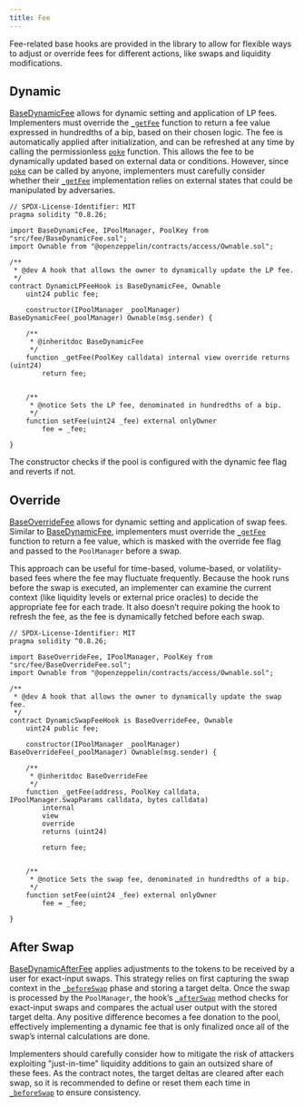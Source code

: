```yaml
---
title: Fee
---
```


Fee-related base hooks are provided in the library to allow for flexible ways to adjust or override fees for different actions, like swaps and liquidity modifications.

## Dynamic

[BaseDynamicFee](contracts/v5.x/api/fee#BaseDynamicFee) allows for dynamic setting and application of LP fees. Implementers must override the [`_getFee`](contracts/v5.x/api/fee#BaseDynamicFee-_getFee-struct-PoolKey-) function to return a fee value expressed in hundredths of a bip, based on their chosen logic. The fee is automatically applied after initialization, and can be refreshed at any time by calling the permissionless [`poke`](contracts/v5.x/api/fee#BaseDynamicFee-poke-struct-PoolKey-) function. This allows the fee to be dynamically updated based on external data or conditions. However, since [`poke`](contracts/v5.x/api/fee#BaseDynamicFee-poke-struct-PoolKey-) can be called by anyone, implementers must carefully consider whether their [`_getFee`](contracts/v5.x/api/fee#BaseDynamicFee-_getFee-struct-PoolKey-) implementation relies on external states that could be manipulated by adversaries.

```solidity
// SPDX-License-Identifier: MIT
pragma solidity ^0.8.26;

import BaseDynamicFee, IPoolManager, PoolKey from "src/fee/BaseDynamicFee.sol";
import Ownable from "@openzeppelin/contracts/access/Ownable.sol";

/**
 * @dev A hook that allows the owner to dynamically update the LP fee.
 */
contract DynamicLPFeeHook is BaseDynamicFee, Ownable
    uint24 public fee;

    constructor(IPoolManager _poolManager) BaseDynamicFee(_poolManager) Ownable(msg.sender) {

    /**
     * @inheritdoc BaseDynamicFee
     */
    function _getFee(PoolKey calldata) internal view override returns (uint24)
        return fee;


    /**
     * @notice Sets the LP fee, denominated in hundredths of a bip.
     */
    function setFee(uint24 _fee) external onlyOwner
        fee = _fee;

}
```

The constructor checks if the pool is configured with the dynamic fee flag and reverts if not.

## Override

[BaseOverrideFee](contracts/v5.x/api/fee#BaseOverrideFee) allows for dynamic setting and application of swap fees. Similar to [BaseDynamicFee](contracts/v5.x/api/fee#BaseDynamicFee), implementers must override the [`_getFee`](contracts/v5.x/api/fee#BaseOverrideFee-_getFee-struct-PoolKey-) function to return a fee value, which is masked with the override fee flag and passed to the `PoolManager` before a swap.

This approach can be useful for time-based, volume-based, or volatility-based fees where the fee may fluctuate frequently. Because the hook runs before the swap is executed, an implementer can examine the current context (like liquidity levels or external price oracles) to decide the appropriate fee for each trade. It also doesn’t require poking the hook to refresh the fee, as the fee is dynamically fetched before each swap.

```solidity
// SPDX-License-Identifier: MIT
pragma solidity ^0.8.26;

import BaseOverrideFee, IPoolManager, PoolKey from "src/fee/BaseOverrideFee.sol";
import Ownable from "@openzeppelin/contracts/access/Ownable.sol";

/**
 * @dev A hook that allows the owner to dynamically update the swap fee.
 */
contract DynamicSwapFeeHook is BaseOverrideFee, Ownable
    uint24 public fee;

    constructor(IPoolManager _poolManager) BaseOverrideFee(_poolManager) Ownable(msg.sender) {

    /**
     * @inheritdoc BaseOverrideFee
     */
    function _getFee(address, PoolKey calldata, IPoolManager.SwapParams calldata, bytes calldata)
        internal
        view
        override
        returns (uint24)

        return fee;


    /**
     * @notice Sets the swap fee, denominated in hundredths of a bip.
     */
    function setFee(uint24 _fee) external onlyOwner
        fee = _fee;

}
```

## After Swap

[BaseDynamicAfterFee](contracts/v5.x/api/fee#BaseDynamicAfterFee) applies adjustments to the tokens to be received by a user for exact-input swaps. This strategy relies on first capturing the swap context in the [`_beforeSwap`](contracts/v5.x/api/base#BaseHook-_beforeSwap-address-struct-PoolKey-struct-IPoolManager-SwapParams-bytes-) phase and storing a target delta. Once the swap is processed by the `PoolManager`, the hook’s [`_afterSwap`](contracts/v5.x/api/base#BaseHook-_afterSwap-address-struct-PoolKey-struct-IPoolManager-SwapParams-BalanceDelta-bytes-) method checks for exact-input swaps and compares the actual user output with the stored target delta. Any positive difference becomes a fee donation to the pool, effectively implementing a dynamic fee that is only finalized once all of the swap’s internal calculations are done.

Implementers should carefully consider how to mitigate the risk of attackers exploiting "just-in-time" liquidity additions to gain an outsized share of these fees. As the contract notes, the target deltas are cleared after each swap, so it is recommended to define or reset them each time in [`_beforeSwap`](contracts/v5.x/api/base#BaseHook-_beforeSwap-address-struct-PoolKey-struct-IPoolManager-SwapParams-bytes-) to ensure consistency.
